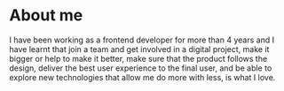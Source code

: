 # About me

I have been working as a frontend developer for more than 4 years and I have learnt that join a team and get involved in a digital project, make it bigger or help to make it better, make sure that the product follows the design, deliver the best user experience to the final user, and be able to explore new technologies that allow me do more with less, is what I love.
